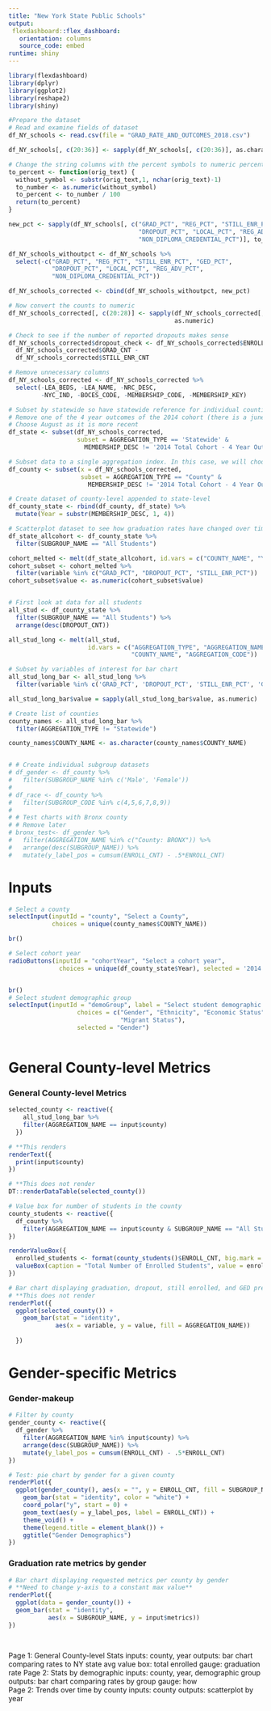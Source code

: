 ```yaml
---
title: "New York State Public Schools"
output: 
 flexdashboard::flex_dashboard:
   orientation: columns
   source_code: embed
runtime: shiny
---
```


```r
library(flexdashboard)
library(dplyr)
library(ggplot2)
library(reshape2)
library(shiny)

```

```r
#Prepare the dataset
# Read and examine fields of dataset
df_NY_schools <- read.csv(file = "GRAD_RATE_AND_OUTCOMES_2018.csv")

df_NY_schools[, c(20:36)] <- sapply(df_NY_schools[, c(20:36)], as.character)

# Change the string columns with the percent symbols to numeric percentages
to_percent <- function(orig_text) {
  without_symbol <- substr(orig_text,1, nchar(orig_text)-1)
  to_number <- as.numeric(without_symbol)
  to_percent <- to_number / 100
  return(to_percent)
}

new_pct <- sapply(df_NY_schools[, c("GRAD_PCT", "REG_PCT", "STILL_ENR_PCT", "GED_PCT",
                                    "DROPOUT_PCT", "LOCAL_PCT", "REG_ADV_PCT",
                                    "NON_DIPLOMA_CREDENTIAL_PCT")], to_percent)

df_NY_schools_withoutpct <- df_NY_schools %>% 
  select(-c("GRAD_PCT", "REG_PCT", "STILL_ENR_PCT", "GED_PCT",
            "DROPOUT_PCT", "LOCAL_PCT", "REG_ADV_PCT",
            "NON_DIPLOMA_CREDENTIAL_PCT"))

df_NY_schools_corrected <- cbind(df_NY_schools_withoutpct, new_pct)

# Now convert the counts to numeric
df_NY_schools_corrected[, c(20:28)] <- sapply(df_NY_schools_corrected[, c(20:28)],
                                              as.numeric)

# Check to see if the number of reported dropouts makes sense
df_NY_schools_corrected$dropout_check <- df_NY_schools_corrected$ENROLL_CNT - 
  df_NY_schools_corrected$GRAD_CNT -
  df_NY_schools_corrected$STILL_ENR_CNT

# Remove unnecessary columns
df_NY_schools_corrected <- df_NY_schools_corrected %>% 
  select(-LEA_BEDS, -LEA_NAME, -NRC_DESC,
         -NYC_IND, -BOCES_CODE, -MEMBERSHIP_CODE, -MEMBERSHIP_KEY)

# Subset by statewide so have statewide reference for individual counties
# Remove one of the 4 year outcomes of the 2014 cohort (there is a june & august value)
# Choose August as it is more recent
df_state <- subset(df_NY_schools_corrected,
                   subset = AGGREGATION_TYPE == 'Statewide' &
                     MEMBERSHIP_DESC != '2014 Total Cohort - 4 Year Outcome')

# Subset data to a single aggregation index. In this case, we will choose county
df_county <- subset(x = df_NY_schools_corrected,
                    subset = AGGREGATION_TYPE == "County" &
                      MEMBERSHIP_DESC != '2014 Total Cohort - 4 Year Outcome')

# Create dataset of county-level appended to state-level
df_county_state <- rbind(df_county, df_state) %>% 
  mutate(Year = substr(MEMBERSHIP_DESC, 1, 4))

# Scatterplot dataset to see how graduation rates have changed over time, for 2012/13/14 cohorts
df_state_allcohort <- df_county_state %>% 
  filter(SUBGROUP_NAME == "All Students")

cohort_melted <- melt(df_state_allcohort, id.vars = c("COUNTY_NAME", "Year"))
cohort_subset <- cohort_melted %>%
  filter(variable %in% c("GRAD_PCT", "DROPOUT_PCT", "STILL_ENR_PCT"))
cohort_subset$value <- as.numeric(cohort_subset$value)


# First look at data for all students
all_stud <- df_county_state %>% 
  filter(SUBGROUP_NAME == "All Students") %>% 
  arrange(desc(DROPOUT_CNT))

all_stud_long <- melt(all_stud,
                      id.vars = c("AGGREGATION_TYPE", "AGGREGATION_NAME", 
                                  "COUNTY_NAME", "AGGREGATION_CODE"))

# Subset by variables of interest for bar chart
all_stud_long_bar <- all_stud_long %>% 
  filter(variable %in% c('GRAD_PCT', 'DROPOUT_PCT', 'STILL_ENR_PCT', 'GED_PCT'))

all_stud_long_bar$value = sapply(all_stud_long_bar$value, as.numeric)

# Create list of counties
county_names <- all_stud_long_bar %>% 
  filter(AGGREGATION_TYPE != "Statewide")

county_names$COUNTY_NAME <- as.character(county_names$COUNTY_NAME)


# # Create individual subgroup datasets
# df_gender <- df_county %>% 
#   filter(SUBGROUP_NAME %in% c('Male', 'Female'))
# 
# df_race <- df_county %>% 
#   filter(SUBGROUP_CODE %in% c(4,5,6,7,8,9))
# 
# # Test charts with Bronx county
# # Remove later
# bronx_test<- df_gender %>%  
#   filter(AGGREGATION_NAME %in% c("County: BRONX")) %>% 
#   arrange(desc(SUBGROUP_NAME)) %>% 
#   mutate(y_label_pos = cumsum(ENROLL_CNT) - .5*ENROLL_CNT)

```


Inputs {.sidebar}
=====================================
```r

# Select a county
selectInput(inputId = "county", "Select a County",
            choices = unique(county_names$COUNTY_NAME))

br()

# Select cohort year
radioButtons(inputId = "cohortYear", "Select a cohort year",
              choices = unique(df_county_state$Year), selected = '2014')


br()
# Select student demographic group
selectInput(inputId = "demoGroup", label = "Select student demographic  group", 
                   choices = c("Gender", "Ethnicity", "Economic Status", 
                               "Migrant Status"),
                   selected = "Gender")
    
```


General County-level Metrics
=====================================  

### General County-level Metrics

```r

selected_county <- reactive({
    all_stud_long_bar %>%
    filter(AGGREGATION_NAME == input$county)
  })

# **This renders
renderText({
  print(input$county)
})

# **This does not render
DT::renderDataTable(selected_county())

# Value box for number of students in the county
county_students <- reactive({
  df_county %>% 
    filter(AGGREGATION_NAME == input$county & SUBGROUP_NAME == "All Students")
})

renderValueBox({
  enrolled_students <- format(county_students()$ENROLL_CNT, big.mark = ",") 
  valueBox(caption = "Total Number of Enrolled Students", value = enrolled_students)
})

# Bar chart displaying graduation, dropout, still enrolled, and GED prep program rates by county as compared to NY state averages
# **This does not render
renderPlot({
  ggplot(selected_county()) +
    geom_bar(stat = "identity",
             aes(x = variable, y = value, fill = AGGREGATION_NAME))
    
  })

```

Gender-specific Metrics
=====================================  

### Gender-makeup

```r

# Filter by county
gender_county <- reactive({
  df_gender %>%  
    filter(AGGREGATION_NAME %in% input$county) %>% 
    arrange(desc(SUBGROUP_NAME)) %>% 
    mutate(y_label_pos = cumsum(ENROLL_CNT) - .5*ENROLL_CNT)
})

# Test: pie chart by gender for a given county
renderPlot({
  ggplot(gender_county(), aes(x = "", y = ENROLL_CNT, fill = SUBGROUP_NAME)) +
    geom_bar(stat = "identity", color = "white") +
    coord_polar("y", start = 0) +
    geom_text(aes(y = y_label_pos, label = ENROLL_CNT)) +
    theme_void() +
    theme(legend.title = element_blank()) +
    ggtitle("Gender Demographics")
})
```

### Graduation rate metrics by gender
```r
# Bar chart displaying requested metrics per county by gender
# **Need to change y-axis to a constant max value**
renderPlot({
  ggplot(data = gender_county()) +
  geom_bar(stat = "identity",
           aes(x = SUBGROUP_NAME, y = input$metrics))
})

  
```

Page 1: General County-level Stats
  inputs: county, year
  outputs: bar chart comparing rates to NY state avg
          value box: total enrolled
          gauge: graduation rate
Page 2: Stats by demographic
  inputs: county, year, demographic group
  outputs: bar chart comparing rates by group
          gauge: how        
Page 2: Trends over time by county
  inputs: county
  outputs: scatterplot by year


